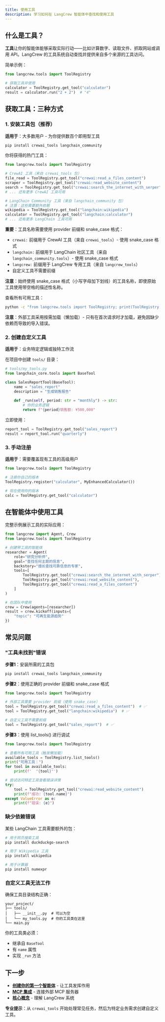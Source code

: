 ```yaml
---
title: 使用工具
description: 学习如何在 LangCrew 智能体中查找和使用工具
---
```


## 什么是工具？

**工具**让你的智能体能够采取实际行动——比如计算数字、读取文件、抓取网站或调用 API。LangCrew 的工具系统自动查找并提供来自多个来源的工具访问。

简单示例：

```python
from langcrew.tools import ToolRegistry

# 获取工具并使用
calculator = ToolRegistry.get_tool("calculator")
result = calculator.run("2 + 2")  # "4"
```

## 获取工具：三种方式

### 1. 安装工具包（推荐）

**适用于**：大多数用户 - 为你提供数百个即用型工具

```bash
pip install crewai_tools langchain_community
```

你将获得的热门工具：

```python
from langcrew.tools import ToolRegistry

# CrewAI 工具（来自 crewai_tools 包）
file_read = ToolRegistry.get_tool("crewai:read_a_files_content")
scraper = ToolRegistry.get_tool("crewai:read_website_content")
search = ToolRegistry.get_tool("crewai:search_the_internet_with_serper")
# ... 还有更多 CrewAI 工具可用

# LangChain Community 工具（来自 langchain_community 包）
# 注意：这些需要额外依赖
wikipedia = ToolRegistry.get_tool("langchain:wikipedia")
calculator = ToolRegistry.get_tool("langchain:calculator")
# ... 还有更多 LangChain 工具可用
```

**重要**：工具名称需要使用 provider 前缀和 snake_case 格式：

- `crewai:` 前缀用于 CrewAI 工具（来自 `crewai_tools`）- 使用 snake_case 格式
- `langchain:` 前缀用于 LangChain 社区工具（来自 `langchain_community.tools`）- 使用 snake_case 格式
- `langcrew:` 前缀用于 LangCrew 专用工具（来自 `langcrew_tools`）
- 自定义工具不需要前缀

**注意**：始终使用 snake_case 格式（小写字母加下划线）的工具名称，即使原始工具使用带空格的描述性名称。

查看所有可用工具：

```bash
python -c "from langcrew.tools import ToolRegistry; print(ToolRegistry.list_tools())"
```

**注意**：外部工具采用按需加载（懒加载）- 只有在首次请求时才加载，避免因缺少依赖而导致的导入错误。

### 2. 创建自定义工具

**适用于**：业务特定逻辑或独特工作流

在项目中创建 `tools/` 目录：

```python
# tools/my_tools.py
from langchain_core.tools import BaseTool

class SalesReportTool(BaseTool):
    name = "sales_report"
    description = "生成销售报告"
    
    def _run(self, period: str = "monthly") -> str:
        # 你的业务逻辑
        return f"{period}销售额: ¥500,000"
```

立即使用：

```python
report_tool = ToolRegistry.get_tool("sales_report")
result = report_tool.run("quarterly")
```

### 3. 手动注册

**适用于**：需要覆盖现有工具的高级用户

```python
from langcrew.tools import ToolRegistry

# 注册你自己的版本
ToolRegistry.register("calculator", MyEnhancedCalculator())

# 现在使用你的版本
calc = ToolRegistry.get_tool("calculator")
```

## 在智能体中使用工具

完整示例展示工具的实际应用：

```python
from langcrew import Agent, Crew
from langcrew.tools import ToolRegistry

# 创建带工具的智能体
researcher = Agent(
    role="研究分析师",
    goal="查找任何主题的信息", 
    backstory="擅长查找可靠信息的专家",
    tools=[
        ToolRegistry.get_tool("crewai:search_the_internet_with_serper"),
        ToolRegistry.get_tool("crewai:read_website_content"),
        ToolRegistry.get_tool("crewai:read_a_files_content")
    ]
)

# 在团队中使用
crew = Crew(agents=[researcher])
result = crew.kickoff(inputs={
    "topic": "可再生能源趋势"
})
```

## 常见问题

### "工具未找到"错误

**步骤1**：安装所需的工具包

```bash
pip install crewai_tools langchain_community
```

**步骤2**：使用正确的 provider 前缀和 snake_case 格式

```python
from langcrew.tools import ToolRegistry

# 外部工具需要 provider 前缀（使用 snake_case）
tool = ToolRegistry.get_tool("crewai:read_a_files_content")  # ✅
tool = ToolRegistry.get_tool("langchain:wikipedia")  # ✅

# 自定义工具不需要前缀  
tool = ToolRegistry.get_tool("sales_report")  # ✅
```

**步骤3**：使用 list_tools() 进行调试

```python
from langcrew.tools import ToolRegistry

# 查看所有可用工具（触发懒加载）
available_tools = ToolRegistry.list_tools()
print("可用工具：")
for tool in available_tools:
    print(f'  "{tool}"')

# 尝试访问特定工具查看错误详情
try:
    tool = ToolRegistry.get_tool("crewai:read_website_content")
    print(f"成功: {tool.name}")
except ValueError as e:
    print(f"错误: {e}")
```

### 缺少依赖错误

某些 LangChain 工具需要额外的包：

```bash
# 用于网页搜索工具
pip install duckduckgo-search

# 用于 Wikipedia 工具  
pip install wikipedia

# 用于计算器
pip install numexpr
```

### 自定义工具无法工作

确保工具目录结构正确：

```
your_project/
├── tools/
│   ├── __init__.py  # 可以为空
│   └── my_tools.py  # 你的工具类在这里
└── main.py
```

你的工具类必须：

- 继承自 `BaseTool`
- 有 `name` 属性
- 实现 `_run` 方法

## 下一步

- **[创建你的第一个智能体](/zh/guides/agents/quickstart)** - 让工具发挥作用
- **[MCP 集成](/zh/guides/tools/tool-mcp)** - 连接外部 MCP 服务器
- **[核心概念](/zh/concepts/)** - 理解 LangCrew 系统

**专业提示**：从 `crewai_tools` 开始处理常见任务，然后为特定业务需求创建自定义工具。
